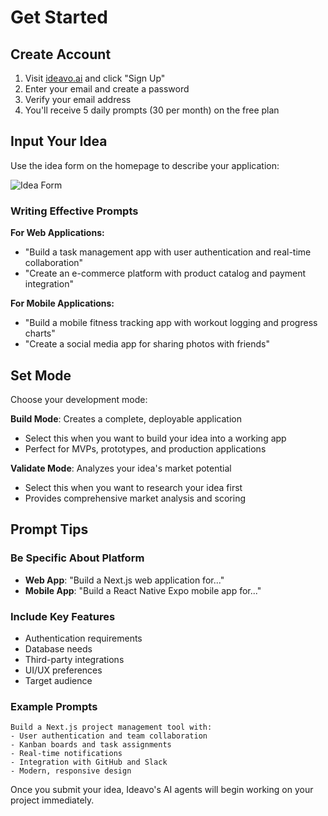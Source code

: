 # Get Started

## Create Account

1. Visit [ideavo.ai](https://ideavo.ai) and click "Sign Up"
2. Enter your email and create a password
3. Verify your email address
4. You'll receive 5 daily prompts (30 per month) on the free plan

## Input Your Idea

Use the idea form on the homepage to describe your application:

![Idea Form](/images/idea-form.png)

### Writing Effective Prompts

**For Web Applications:**

- "Build a task management app with user authentication and real-time collaboration"
- "Create an e-commerce platform with product catalog and payment integration"

**For Mobile Applications:**

- "Build a mobile fitness tracking app with workout logging and progress charts"
- "Create a social media app for sharing photos with friends"

## Set Mode

Choose your development mode:

**Build Mode**: Creates a complete, deployable application

- Select this when you want to build your idea into a working app
- Perfect for MVPs, prototypes, and production applications

**Validate Mode**: Analyzes your idea's market potential

- Select this when you want to research your idea first
- Provides comprehensive market analysis and scoring

## Prompt Tips

### Be Specific About Platform

- **Web App**: "Build a Next.js web application for..."
- **Mobile App**: "Build a React Native Expo mobile app for..."

### Include Key Features

- Authentication requirements
- Database needs
- Third-party integrations
- UI/UX preferences
- Target audience

### Example Prompts

```
Build a Next.js project management tool with:
- User authentication and team collaboration
- Kanban boards and task assignments
- Real-time notifications
- Integration with GitHub and Slack
- Modern, responsive design
```

Once you submit your idea, Ideavo's AI agents will begin working on your project immediately.
